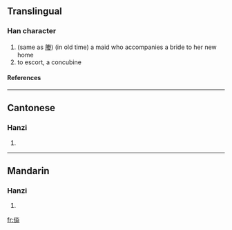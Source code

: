 ==Translingual==
===Han character===
{{Han char|rn=9|rad=人|as=07|sn=9|four=|canj=人火廿 (OFT)}}
# (same as [[媵]]) (in old time) a maid who accompanies a bride to her new home
# to escort, a concubine
====References====
{{Han ref|kx=0105.070|hdz=10166.030|uh=345E|ud=13406}}

----
==Cantonese==
===Hanzi===
{{yue-hanzi|jyut=|y=jing6}}
# {{defn|Cantonese}}

----
==Mandarin==
===Hanzi===
{{cmn-hanzi|pin=[[yìng]] ([[ying4]])|wg=ying<sup>4</sup>}}
# {{defn|Mandarin}}

[[fr:㑞]]